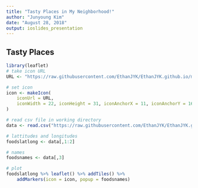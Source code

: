 ```yaml
---
title: "Tasty Places in My Neighborhood!"
author: "Junyoung Kim"
date: "August 28, 2018"
output: ioslides_presentation
---
```


## Tasty Places

```r
library(leaflet)
# take icon URL
URL <- "https://raw.githubusercontent.com/EthanJYK/EthanJYK.github.io/master/temp/pin_red.png"

# set icon
icon <- makeIcon(
    iconUrl = URL, 
    iconWidth = 22, iconHeight = 31, iconAnchorX = 11, iconAnchorY = 16
)

# read csv file in working directory
data <- read.csv("https://raw.githubusercontent.com/EthanJYK/EthanJYK.github.io/master/temp/foods.csv")

# lattitudes and longitudes
foodslatlong <- data[,1:2]

# names
foodsnames <- data[,3]

# plot
foodslatlong %>% leaflet() %>% addTiles() %>% 
    addMarkers(icon = icon, popup = foodsnames)
```